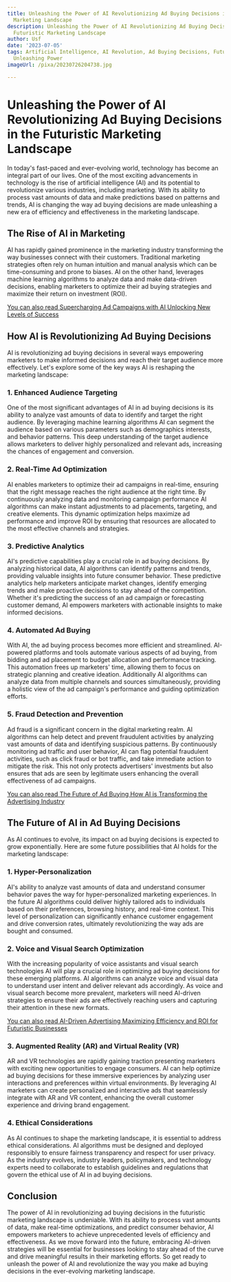 ```yaml
---
title: Unleashing the Power of AI Revolutionizing Ad Buying Decisions in the Futuristic
  Marketing Landscape
description: Unleashing the Power of AI Revolutionizing Ad Buying Decisions in the
  Futuristic Marketing Landscape
author: Usf
date: '2023-07-05'
tags: Artificial Intelligence, AI Revolution, Ad Buying Decisions, Futuristic Marketing,
  Unleashing Power
imageUrl: /pixa/20230726204738.jpg

---
```

# Unleashing the  Power of AI Revolutionizing Ad Buying Decisions in the Futuristic Marketing Landscape

In today's  fast-paced and  ever-evolving world, technology has become an integral  part of our lives. One  of the most exciting advancements in technology is the rise of artificial intelligence (AI)  and its potential  to revolutionize various industries, including marketing. With its ability to process vast amounts of data and make predictions based on patterns and trends, AI is changing the way  ad buying decisions are  made unleashing a new era of  efficiency and effectiveness in the marketing landscape.

## The Rise of AI in Marketing

AI has rapidly gained prominence in the marketing industry transforming the way businesses  connect with their customers. Traditional marketing strategies often rely on human intuition and  manual  analysis which can be time-consuming and prone to biases. AI on the other hand, leverages machine learning algorithms to analyze data  and make data-driven decisions, enabling marketers to optimize their ad buying strategies and maximize their return on investment (ROI).

[You can  also  read Supercharging Ad  Campaigns with AI Unlocking New Levels of Success](Supercharging%20Ad%20Campaigns%20with%20AI%20Unlocking%20New%20Levels%20of%20Success)


## How AI is Revolutionizing Ad  Buying Decisions

AI is revolutionizing ad buying decisions in several ways empowering  marketers to make informed decisions and reach their  target audience more effectively. Let's explore some of the key ways AI is reshaping the marketing landscape:

###  1. Enhanced  Audience Targeting

One of the most significant advantages of AI in ad buying decisions is its ability to analyze vast amounts of  data to identify and target the right audience. By leveraging machine learning algorithms AI can segment the audience  based on various parameters  such as  demographics interests, and behavior patterns. This deep understanding of the target audience allows marketers to deliver highly personalized and relevant ads, increasing the chances of engagement and conversion.

### 2.  Real-Time Ad Optimization

AI enables marketers to optimize their ad campaigns in real-time, ensuring that the right message reaches the right audience at the right time. By continuously analyzing  data and monitoring campaign performance AI algorithms can make instant adjustments to ad placements, targeting, and creative elements. This dynamic optimization helps maximize ad performance and improve ROI by ensuring that resources are allocated to the  most effective  channels  and strategies.

### 3. Predictive Analytics

AI's predictive capabilities  play  a crucial role in ad buying  decisions. By  analyzing historical data, AI algorithms can identify patterns and trends, providing valuable insights into  future consumer  behavior. These predictive analytics help marketers anticipate market changes, identify  emerging trends and make proactive decisions to stay ahead of the competition. Whether it's  predicting the success of an ad campaign or forecasting customer demand,  AI empowers marketers with  actionable insights to make informed decisions.

### 4. Automated Ad Buying

With AI, the ad buying process becomes more efficient and streamlined. AI-powered  platforms and tools automate various aspects of ad buying, from bidding  and ad placement to budget allocation and performance tracking. This automation frees up marketers' time, allowing them to focus on strategic planning  and creative ideation. Additionally AI  algorithms can  analyze data from multiple channels and sources  simultaneously, providing a holistic view of the ad campaign's performance and guiding optimization efforts.

### 5. Fraud Detection and Prevention

Ad fraud is a significant concern in the digital marketing realm. AI algorithms can help detect and prevent fraudulent activities by  analyzing  vast amounts of data and  identifying suspicious patterns. By continuously monitoring ad traffic  and user behavior, AI can flag potential fraudulent  activities, such as click fraud or bot traffic,  and take immediate action to mitigate the risk. This not only protects advertisers' investments but also ensures that  ads are seen by legitimate users enhancing the overall effectiveness of ad campaigns.

[You can also read The Future of Ad Buying How AI is Transforming the Advertising Industry](The%20Future%20of%20Ad%20Buying%20How%20AI%20is%20Transforming%20the%20Advertising%20Industry)


## The  Future of AI in Ad Buying Decisions

As AI continues to evolve, its impact on ad buying decisions is expected to  grow exponentially. Here are some future possibilities that AI holds for the marketing landscape:

### 1. Hyper-Personalization

AI's  ability to analyze vast  amounts of data and understand consumer behavior paves the way for hyper-personalized marketing experiences. In the  future AI algorithms could  deliver highly tailored ads  to individuals based  on  their preferences, browsing history, and real-time context. This level of personalization can  significantly enhance customer engagement and drive conversion rates, ultimately revolutionizing the way ads are  bought and  consumed.

### 2. Voice  and Visual Search Optimization

With the  increasing popularity of  voice assistants  and visual search technologies AI will play a crucial role  in  optimizing ad buying decisions  for these emerging platforms. AI  algorithms can analyze voice and visual data to understand  user intent and deliver relevant ads  accordingly. As voice and visual search become more prevalent, marketers will need AI-driven strategies to ensure their ads are effectively reaching users and capturing their  attention in these new formats.

[You can also read AI-Driven Advertising Maximizing Efficiency and ROI for Futuristic Businesses](AI-Driven%20Advertising%20Maximizing%20Efficiency%20and%20ROI%20for%20Futuristic%20Businesses)


### 3. Augmented  Reality (AR) and Virtual Reality (VR)

AR and VR technologies are rapidly gaining traction presenting marketers with exciting new opportunities to engage consumers. AI can help optimize ad buying  decisions for these immersive experiences by analyzing user interactions and preferences within virtual environments.  By leveraging AI marketers  can create personalized and interactive ads that seamlessly integrate with AR and VR content, enhancing the overall  customer experience and  driving brand engagement.

### 4. Ethical Considerations

As AI  continues to  shape the  marketing landscape, it is essential  to  address ethical considerations. AI algorithms must be designed and deployed responsibly to ensure fairness transparency and respect for user privacy. As the  industry evolves, industry leaders, policymakers, and technology experts need to  collaborate to establish guidelines and regulations that govern  the ethical use of AI in ad buying decisions.

## Conclusion

The power of  AI in revolutionizing ad buying decisions in the futuristic marketing  landscape is undeniable. With its ability to process vast  amounts of data, make real-time optimizations, and  predict consumer behavior,  AI empowers marketers to achieve  unprecedented levels of efficiency and effectiveness. As  we move forward into  the future, embracing AI-driven strategies will be essential for businesses looking to stay ahead of the curve and drive meaningful results in their marketing efforts.  So  get ready to unleash the power  of AI and revolutionize the way you make ad  buying decisions in the ever-evolving marketing landscape.